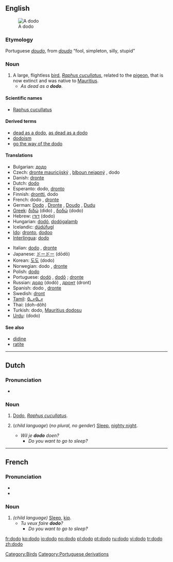 {{see|Dodo|dodô|dodó}}
{{wikipedia}}
==English==
[[Image:ExtinctDodoBird.jpeg|thumb|A dodo]]
===Etymology===
Portuguese ''[[doudo]]'', from ''[[doudo]]'' “fool, simpleton, silly, stupid”

===Noun===
{{en-noun|pl=dodoes|pl2=dodos}}

# A large, flightless [[bird]], ''[[Raphus cucullatus]]'', related to the [[pigeon]], that is now extinct and was native to [[Mauritius]].
#* ''As dead as a '''dodo'''''.

====Scientific names====
*[[Raphus cucullatus]]

====Derived terms====
*[[dead as a dodo]], [[as dead as a dodo]]
*[[dodoism]]
*[[go the way of the dodo]]

====Translations====
{{top}}
*Bulgarian: [[додо]] {{m}}
*Czech: [[dronte mauricijský]] {{m}}, [[blboun nejapný]] {{m}}, dodo {{m}}
*Danish: [[dronte]] {{c}}
*Dutch: [[#Dutch|dodo]] {{m}}
*Esperanto: dodo, [[dronto]]
*Finnish: [[drontti]], dodo
*French: dodo {{m}}, [[dronte]] {{m}}
*German: [[Dodo]] {{m}}, [[Dronte]] {{m}}, [[Doudo]] {{m}}, [[Dudu]] {{m}}
*[[Greek]]: [[διδώ]] (dido) {{f}}, [[δοδώ]] (dodo) {{f}}
*Hebrew: [[דודו]] (dodo) {{m}}
*Hungarian: [[dodó]], [[dodógalamb]]
*Icelandic: [[dúdúfugl]] {{g|Icelandic}}
*[[Ido]]: [[dronto]], [[dodoo]]
*[[Interlingua]]: [[#Interlingua|dodo]]
{{mid}}
*Italian: [[#Italian|dodo]] {{m}}, [[dronte]] {{m}}
*Japanese: [[ドードー]] (dōdō)
*Korean: [[도도]] (dodo)
*Norwegian: dodo {{g|Norwegian}} {{italbrac|Bokmål}}, [[dronte]] {{g|Norwegian}} {{italbrac|Nynorsk}}
*Polish: [[#Polish|dodo]] {{m}}
*Portuguese: [[dodó]] {{m}} {{italbrac|Portugal}}, [[dodô]] {{m}} {{italbrac|Brazil}}; [[dronte]] {{m}}
*Russian: [[додо]] (dodó) {{m}}, [[дронт]] (dront) {{m}}
*Spanish: dodo {{m}}, [[dronte]] {{m}}
*Swedish: [[dront]] {{c}}
*[[Tamil]]: [[டோடோ]]
*Thai: {{THchar|[[โดโด้]]}} (doh-dôh)
*Turkish: dodo, [[Mauritius dodosu]]
*[[Urdu]]: {{URchar|[[ڈو ڈو]]}} (dodo) {{m}}
{{bottom}}

====See also====
*[[didine]]
*[[ratite]]

[[Category:Birds]]

----

==Dutch==

===Pronunciation===
*{{IPA|/ˈdodo/}}

===Noun===
{{nl-noun2|m|'''[[dodo's|dodo’s]]'''|otje}}

# [[#English|Dodo]], ''[[Raphus cucullatus]]''.
# {{Flemish}} (''child language'') (''no plural, no gender'') [[sleep|Sleep]], [[nighty night]].
#* ''Wil je '''dodo''' doen?''
#** ''Do you want to go to sleep?''

----

==French==

===Pronunciation===
*{{IPA|/dɔˈdɔ/}}
*{{SAMPA|/dO.dO/}}

===Noun===
{{fr-noun-reg|m}}

# ''(child language)'' [[sleep|Sleep]], [[kip]].
#* ''Tu veux faire '''dodo'''?''
#** ''Do you want to go to sleep?''

[[Category:Portuguese derivations]]

[[fr:dodo]]
[[ko:dodo]]
[[io:dodo]]
[[no:dodo]]
[[pl:dodo]]
[[pt:dodo]]
[[ru:dodo]]
[[vi:dodo]]
[[tr:dodo]]
[[zh:dodo]]